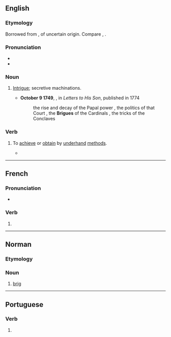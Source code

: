 {{also|brigué}}
==English==

===Etymology===
Borrowed from {{bor|en|fr|brigue}}, of uncertain origin. Compare {{cog|it|briga}}, {{cog|es|brega}}.

===Pronunciation===
* {{IPA|en|/bɹiːɡ/}}
* {{rhymes|en|iːɡ|s=1}}

===Noun===
{{en-noun}}

# {{lb|en|obsolete}} [[intrigue|Intrigue]]; secretive machinations.
#* '''October 9 1749''', {{w|Philip Stanhope, 4th Earl of Chesterfield}}, in ''Letters to His Son'', published in 1774
#*:  the rise and decay of the Papal power , the politics of that Court , the '''Brigues''' of the Cardinals , the tricks of the Conclaves

===Verb===
{{en-verb}}

# {{lb|en|obsolete}} To [[achieve]] or [[obtain]] by [[underhand]] [[method]]s.
#* {{RQ:Swift Tale of a Tub|section=I|sectionname=The Introduction|page=45|passage=[W]e think it very unbecoming our Prudence, that the Determination ſhould be remitted to the Authors themſelves; when our Adversaries, by '''Briguing''' and Caballing, have cauſed so univerſal a Defection from us, that the greater Part of our Society has already deſerted to them, [...]}}

----

==French==

===Pronunciation===
* {{homophones|fr|briguent|brigues}}

===Verb===
{{head|fr|verb form}}

# {{inflection of|fr|briguer||1//3|s|pres|ind//sub|;|2|s|impr}}

----

==Norman==

===Etymology===
{{rfe|nrf}}

===Noun===
{{nrf-noun|f}}

# {{lb|nrf|Jersey}} [[brig]]

----

==Portuguese==

===Verb===
{{head|pt|verb form}}

# {{pt-verb form of|brigar}}